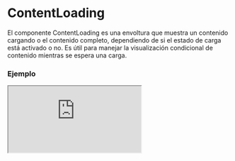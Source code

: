 # ContentLoading

El componente ContentLoading es una envoltura que muestra un contenido cargando o el contenido completo, dependiendo de si el estado de carga está activado o no. Es útil para manejar la visualización condicional de contenido mientras se espera una carga.


### Ejemplo

<Iframe minHeightIframe="30dvh" src="https://fenextjs-component-storybook.vercel.app/iframe.html?args=&id=contentloading-contentloading--index&viewMode=story" />

### Importación

Para importar el componente ContentLoading, se puede hacer desde fenextjs

```tsx copy
import { ContentLoading } from "fenextjs";
```

### Parámetros

| Parámetro | Tipo | Requerido | Default | Descripcion |
| --------- | ---- | --------- | ------- | ----------- |
| children | ReactNode | no | undefined | El contenido que se mostrará cuando no esté en estado de carga. |
| componentLoader | ReactNode | no | \<LoaderSpinner /\> | Componente que se muestra mientras el contenido está en estado de carga. |
| loader | boolean | no | false | Indica si el componente está en estado de carga, mostrando el componente loader. |
| isPage | boolean | no | false | Determina si el componente debe comportarse como una página en carga. |
| className | string | no | '' | Clase CSS para personalizar el contenedor del componente. |

### Storybook

Para ver el storybook del componente lo puede hacer con este [link](https://fenextjs-component-storybook.vercel.app/?path=/story/contentloading-contentloading--index)

### Usos

- Básico

```tsx copy
<ContentLoading><div>Contenido cargado</div></ContentLoading>
```

- ContentLoading con loader activado

```tsx copy
<ContentLoading loader={true}><div>Contenido cargado</div></ContentLoading>
```

- ContentLoading como página

```tsx copy
<ContentLoading isPage={true}><div>Contenido cargado</div></ContentLoading>
```

